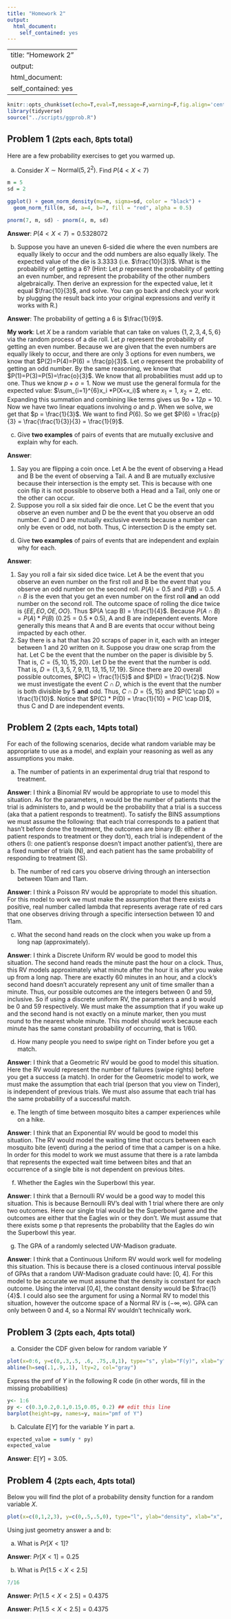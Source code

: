 ---
title: "Homework 2"
output: 
  html_document:
    self_contained: yes
---
---
title: "Homework 2"
output: 
  html_document:
    self_contained: yes
---

```{r setup, include=FALSE}
knitr::opts_chunk$set(echo=T,eval=T,message=F,warning=F,fig.align='center')
library(tidyverse)
source("../scripts/ggprob.R")
```


## Problem 1 <small>(2pts each, 8pts total)</small>

Here are a few probability exercises to get you warmed up.

a. Consider $X\sim \text{Normal}(5, 2^2)$. Find $P(4 < X < 7)$
```{r}
m = 5
sd = 2

ggplot() + geom_norm_density(mu=m, sigma=sd, color = "black") + 
  geom_norm_fill(m, sd, a=4, b=7, fill = "red", alpha = 0.5)

pnorm(7, m, sd) - pnorm(4, m, sd)

```
**Answer**: $P(4 < X < 7) = 0.5328072$ 

b. Suppose you have an uneven 6-sided die where the even numbers are equally likely to occur and the odd numbers are also equally likely. The expected value of the die is $3.3333$ (i.e. $\frac{10}{3})$. What is the probability of getting a 6?
   (Hint: Let $p$ represent the probability of getting an even number, and represent the probability of the other numbers algebraically. Then derive an expression for the expected value, let it equal $\frac{10}{3}$, and solve. You can go back and check your work by plugging the result back into your original expressions and verify it works with R.)

**Answer**: The probability of getting a $6$ is $\frac{1}{9}$.

**My work**: Let $X$ be a random variable that can take on values $\{1, 2, 3, 4, 5, 6\}$ via the random process of a die roll. Let $p$ represent the probability of getting an even number. Because we are given that the even numbers are equally likely to occur, and there are only 3 options for even numbers, we know that $P(2)=P(4)=P(6) = \frac{p}{3}$. Let $o$ represent the probability of getting an odd number. By the same reasoning, we know that $P(1)=P(3)=P(5)=\frac{o}{3}$. We know that all probabilities must add up to one. Thus we know $p + o = 1$. Now we must use the general formula for the expected value: $\sum_{i=1}^{6}x_i *P(X=x_i)$ where $x_1 = 1$, $x_2 = 2$, etc. Expanding this summation and combining like terms gives us $9o + 12p = 10$. Now we have two linear equations involving $o$ and $p$. When we solve, we get that $p = \frac{1}{3}$. We want to find $P(6)$. So we get $P(6) = \frac{p}{3} = \frac{\frac{1}{3}}{3} = \frac{1}{9}$. 


c. Give **two examples** of pairs of events that are mutually exclusive and explain why for each.

**Answer**: 

1. Say you are flipping a coin once. Let A be the event of observing a Head and B be the event of observing a Tail. A and B are mutually exclusive because their intersection is the empty set. This is because with one coin flip it is not possible to observe both a Head and a Tail, only one or the other can occur.  
2. Suppose you roll a six sided fair die once. Let C be the event that you observe an even number and D be the event that you observe an odd number. C and D are mutually exclusive events because a number can only be even or odd, not both. Thus, C intersection D is the empty set.

d. Give **two examples** of pairs of events that are independent and explain why for each.

**Answer**: 

1. Say you roll a fair six sided dice twice. Let A be the event that you observe an even number on the first roll and B be the event that you observe an odd number on the second roll. $P(A) = 0.5$ and $P(B) = 0.5$. $A \cap B$ is the even that you get an even number on the first roll **and** an odd number on the second roll. The outcome space of rolling the dice twice is $\{EE, EO, OE, OO\}$. Thus $P(A \cap B) = \frac{1}{4}$. Because $P(A \cap B) = P(A) * P(B)$ ($0.25 = 0.5 * 0.5$), A and B are independent events. More generally this means that A and B are events that occur without being impacted by each other. 
2. Say there is a hat that has 20 scraps of paper in it, each with an integer between 1 and 20 written on it. Suppose you draw one scrap from the hat. Let C be the event that the number on the paper is divisible by 5. That is, $C = \{5, 10,15,20\}$. Let D be the event that the number is odd. That is, $D = \{1,3,5,7,9,11,13,15,17,19\}$. Since there are 20 overall possible outcomes, $P(C) = \frac{1}{5}$ and $P(D) = \frac{1}{2}$. Now we must investigate the event $C \cap D$, which is the event that the number is both divisible by 5 **and** odd. Thus, $C \cap D = \{5, 15\}$ and $P(C \cap D) = \frac{1}{10}$. Notice that $P(C) * P(D) = \frac{1}{10} = P(C \cap D)$, thus C and D are independent events. 

## Problem 2 <small>(2pts each, 14pts total)</small>

For each of the following scenarios, decide what random variable may be appropriate to use as a model, and explain your reasoning as well as any assumptions you make.

a. The number of patients in an experimental drug trial that respond to treatment. 

**Answer**: I think a Binomial RV would be appropriate to use to model this situation. As for the parameters, n would be the number of patients that the trial is administers to, and p would be the probability that a trial is a success (aka that a patient responds to treatment). To satisfy the BINS assumptions we must assume the following: that each trial corresponds to a patient that hasn't before done the treatment, the outcomes are binary (B: either a patient responds to treatment or they don't), each trial is independent of the others (I: one patient's response doesn't impact another patient's), there are a fixed number of trials (N), and each patient has the same probability of responding to treatment (S).  

b. The number of red cars you observe driving through an intersection between 10am and 11am. 

**Answer**: I think a Poisson RV would be appropriate to model this situation. For this model to work we must make the assumption that there exists a positive, real number called lambda that represents average rate of red cars that one observes driving through a specific intersection between 10 and 11am.  

c. What the second hand reads on the clock when you wake up from a long nap (approximately). 

**Answer**: I think a Discrete Uniform RV would be good to model this situation. The second hand reads the minute past the hour on a clock. Thus, this RV models approximately what minute after the hour it is after you wake up from a long nap. There are exactly 60 minutes in an hour, and a clock's second hand doesn't accurately represent any unit of time smaller than a minute. Thus, our possible outcomes are the integers between 0 and 59, inclusive. So if using a discrete uniform RV, the parameters a and b would be 0 and 59 respectively. We must make the assumption that if you wake up and the second hand is not exactly on a minute marker, then you must round to the nearest whole minute. This model should work because each minute has the same constant probability of occurring, that is 1/60.  


d. How many people you need to swipe right on Tinder before you get a match. 

**Answer**: I think that a Geometric RV would be good to model this situation. Here the RV would represent the number of failures (swipe rights) before you get a success (a match). In order for the Geometric model to work, we must make the assumption that each trial (person that you view on Tinder), is independent of previous trials. We must also assume that each trial has the same probability of a successful match. 

e. The length of time between mosquito bites a camper experiences while on a hike. 

**Answer**: I think that an Exponential RV would be good to model this situation. The RV would model the waiting time that occurs between each mosquito bite (event) during a the period of time that a camper is on a hike. In order for this model to work we must assume that there is a rate lambda that represents the expected wait time between bites and that an occurrence of a single bite is not dependent on previous bites.  

f. Whether the Eagles win the Superbowl this year. 

**Answer**: I think that a Bernoulli RV would be a good way to model this situation. This is because Bernoulli RV's deal with 1 trial where there are only two outcomes. Here our single trial would be the Superbowl game and the outcomes are either that the Eagles win or they don't. We must assume that there exists some p that represents the probability that the Eagles do win the Superbowl this year. 

g. The GPA of a randomly selected UW-Madison graduate.

**Answer**: I think that a Continuous Uniform RV would work well for modeling this situation. This is because there is a closed continuous interval possible of GPAs that a random UW-Madison graduate could have: [0, 4]. For this model to be accurate we must assume that the density is constant for each outcome. Using the interval [0,4], the constant density would be $\frac{1}{4}$. I could also see the argument for using a Normal RV to model this situation, however the outcome space of a Normal RV is $(-\infty, \infty)$. GPA can only between 0 and 4, so a Normal RV wouldn't technically work.  


## Problem 3 <small>(2pts each, 4pts total)</small>

a. Consider the CDF given below for random variable $Y$ 
```{r}
plot(x=0:6, y=c(0,.3,.5, .6, .75,.8,1), type="s", ylab="F(y)", xlab="y", main="cdf of Y")
abline(h=seq(.1,.9,.1), lty=2, col="gray")
```
Express the pmf of $Y$ in the following R code (in other words, fill in the missing probabilities)

```{r}
y<- 1:6
py <- c(0.3,0.2,0.1,0.15,0.05, 0.2) ## edit this line
barplot(height=py, names=y, main="pmf of Y")
```



b. Calculate $E[Y]$ for the variable $Y$ in part a.

```{r}
expected_value = sum(y * py)
expected_value
```
**Answer**: $E[Y] = 3.05$.


## Problem 4 <small>(2pts each, 4pts total)</small>

Below you will find the plot of a probability density function for a random variable $X$.

```{r, echo=FALSE}
plot(x=c(0,1,2,3), y=c(0,.5,.5,0), type="l", ylab="density", xlab="x", main="pdf of X")
```

Using just geometry answer a and b:

a. What is $Pr[X < 1]$?

**Answer**: $Pr[X < 1] = 0.25$ 

b. What is $Pr[1.5 < X < 2.5]$
```{r}
7/16
```


**Answer**: $Pr[1.5 < X < 2.5] = 0.4375$



**Answer**: $Pr[1.5 < X < 2.5] = 0.4375$


